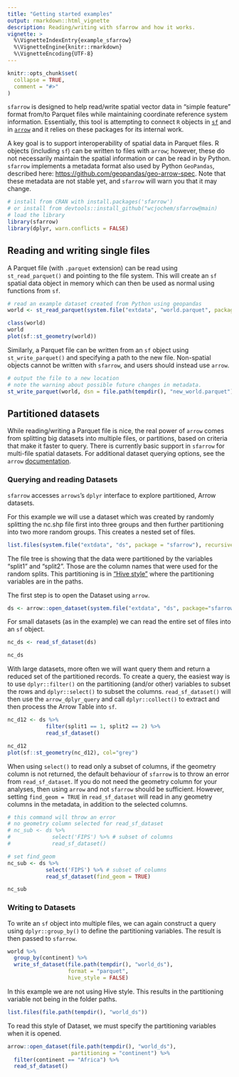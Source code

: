 ```yaml
---
title: "Getting started examples"
output: rmarkdown::html_vignette
description: Reading/writing with sfarrow and how it works.
vignette: >
  %\VignetteIndexEntry{example_sfarrow}
  %\VignetteEngine{knitr::rmarkdown}
  %\VignetteEncoding{UTF-8}
---
```


```r
knitr::opts_chunk$set(
  collapse = TRUE,
  comment = "#>"
)
```

`sfarrow` is designed to help read/write spatial vector data in "simple feature"
format from/to Parquet files while maintaining coordinate reference system
information. Essentially, this tool is attempting to connect `R` objects in
[`sf`](https://r-spatial.github.io/sf/) and in
[`arrow`](https://arrow.apache.org/docs/r/) and it relies on these packages for
its internal work.

A key goal is to support interoperability of spatial data in Parquet files. R
objects (including `sf`) can be written to files with `arrow`; however, these do
not necessarily maintain the spatial information or can be read in by Python.
`sfarrow` implements a metadata format also used by Python `GeoPandas`,
described here:
[https://github.com/geopandas/geo-arrow-spec](https://github.com/geopandas/geo-arrow-spec).
Note that these metadata are not stable yet, and `sfarrow` will warn you that it
may change.

```r
# install from CRAN with install.packages('sfarrow')
# or install from devtools::install_github("wcjochem/sfarrow@main)
# load the library
library(sfarrow)
library(dplyr, warn.conflicts = FALSE)
```

## Reading and writing single files

A Parquet file (with `.parquet` extension) can be read using `st_read_parquet()`
and pointing to the file system. This will create an `sf` spatial data object in
memory which can then be used as normal using functions from `sf`.

```r
# read an example dataset created from Python using geopandas
world <- st_read_parquet(system.file("extdata", "world.parquet", package = "sfarrow"))

class(world)
world
plot(sf::st_geometry(world))
```

Similarly, a Parquet file can be written from an `sf` object using
`st_write_parquet()` and specifying a path to the new file. Non-spatial objects
cannot be written with `sfarrow`, and users should instead use `arrow`.

```r
# output the file to a new location
# note the warning about possible future changes in metadata.
st_write_parquet(world, dsn = file.path(tempdir(), "new_world.parquet"))
```

## Partitioned datasets

While reading/writing a Parquet file is nice, the real power of `arrow` comes
from splitting big datasets into multiple files, or partitions, based on
criteria that make it faster to query. There is currently basic support in
`sfarrow` for multi-file spatial datasets. For additional dataset querying
options, see the `arrow`
[documentation](https://arrow.apache.org/docs/r/articles/dataset.html).

### Querying and reading Datasets
`sfarrow` accesses `arrows`'s `dplyr` interface to explore partitioned, Arrow
datasets. 

For this example we will use a dataset which was created by randomly splitting
the nc.shp file first into three groups and then further partitioning into two
more random groups. This creates a nested set of files.

```r
list.files(system.file("extdata", "ds", package = "sfarrow"), recursive = TRUE)
```

The file tree is showing that the data were partitioned by the variables
"split1" and "split2". Those are the column names that were used for the random
splits. This partitioning is in ["Hive style"](https://hive.apache.org/) where
the partitioning variables are in the paths.

The first step is to open the Dataset using `arrow`.

```r
ds <- arrow::open_dataset(system.file("extdata", "ds", package="sfarrow"))
```

For small datasets (as in the example) we can read the entire set of files into
an `sf` object.

```r
nc_ds <- read_sf_dataset(ds)

nc_ds
```

With large datasets, more often we will want query them and return a reduced set
of the partitioned records. To create a query, the easiest way is to use
`dplyr::filter()` on the partitioning (and/or other) variables to subset the
rows and `dplyr::select()` to subset the columns. `read_sf_dataset()` will then
use the `arrow_dplyr_query` and call `dplyr::collect()` to extract and then
process the Arrow Table into `sf`. 

```r
nc_d12 <- ds %>% 
            filter(split1 == 1, split2 == 2) %>%
            read_sf_dataset()

nc_d12
plot(sf::st_geometry(nc_d12), col="grey")
```

When using `select()` to read only a subset of columns, if the geometry column
is not returned, the default behaviour of `sfarrow` is to throw an error from
`read_sf_dataset`. If you do not need the geometry column for your analyses,
then using `arrow` and not `sfarrow` should be sufficient. However, setting
`find_geom = TRUE` in `read_sf_dataset` will read in any geometry columns in the
metadata, in addition to the selected columns.

```r
# this command will throw an error
# no geometry column selected for read_sf_dataset
# nc_sub <- ds %>% 
#             select('FIPS') %>% # subset of columns
#             read_sf_dataset()

# set find_geom
nc_sub <- ds %>%
            select('FIPS') %>% # subset of columns
            read_sf_dataset(find_geom = TRUE)

nc_sub
```


### Writing to Datasets

To write an `sf` object into multiple files, we can again construct a query
using `dplyr::group_by()` to define the partitioning variables. The result is
then passed to `sfarrow`.

```r
world %>%
  group_by(continent) %>%
  write_sf_dataset(file.path(tempdir(), "world_ds"), 
                   format = "parquet",
                   hive_style = FALSE)
```

In this example we are not using Hive style. This results in the partitioning
variable not being in the folder paths.

```r
list.files(file.path(tempdir(), "world_ds"))
```

To read this style of Dataset, we must specify the partitioning variables when
it is opened.

```r
arrow::open_dataset(file.path(tempdir(), "world_ds"), 
                    partitioning = "continent") %>%
  filter(continent == "Africa") %>%
  read_sf_dataset()
```

